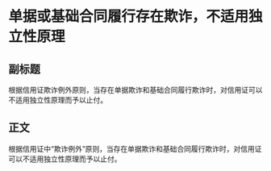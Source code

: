 # 单据或基础合同履行存在欺诈，不适用独立性原理
## 副标题
根据信用证欺诈例外原则，当存在单据欺诈和基础合同履行欺诈时，对信用证可以不适用独立性原理而予以止付。
## 正文
根据信用证中“欺诈例外”原则，当存在单据欺诈和基础合同履行欺诈时，对信用证可以不适用独立性原理而予以止付。